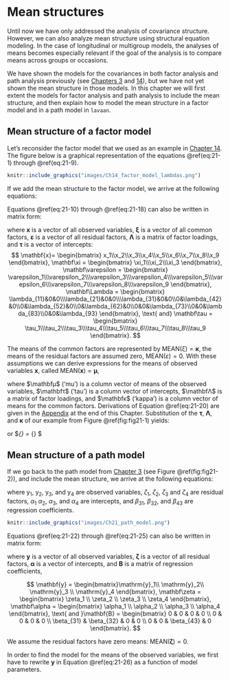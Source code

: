 # Mean structures {#ch21}

Until now we have only addressed the analysis of covariance structure. However, we can also analyze mean structure using structural equation modeling. In the case of longitudinal or multigroup models, the analyses of means becomes especially relevant if the goal of the analysis is to compare means across groups or occasions. 

We have shown the models for the covariances in both factor analysis and path analysis previously (see [Chapters 3](#ch3) and [14](#ch14)), but we have not yet shown the mean structure in those models. In this chapter we will first extent the models for factor analysis and path analysis to include the mean structure, and then explain how to model the mean structure in a factor model and in a path model in `lavaan`. 

## Mean structure of a factor model
Let’s reconsider the factor model that we used as an example in [Chapter 14](#ch14). The figure below is a graphical representation of the equations \@ref(eq:21-1) through \@ref(eq:21-9). 

```r

knitr::include_graphics("images/Ch14_factor_model_lambdas.png")
```

\begin{align}
\mathrm{x}_1 = \lambda_{11}\xi_1+\varepsilon_1, (\#eq:21-1) \\
\mathrm{x}_2 = \lambda_{21}\xi_1+\varepsilon_2, (\#eq:21-2) \\
\mathrm{x}_3 = \lambda_{31}\xi_1+\varepsilon_3, (\#eq:21-3) \\
\mathrm{x}_4 = \lambda_{42}\xi_2+\varepsilon_4, (\#eq:21-4) \\
\mathrm{x}_5 = \lambda_{52}\xi_2+\varepsilon_5, (\#eq:21-5) \\
\mathrm{x}_6 = \lambda_{62}\xi_2+\varepsilon_6, (\#eq:21-6) \\
\mathrm{x}_7 = \lambda_{73}\xi_3+\varepsilon_7, (\#eq:21-7) \\
\mathrm{x}_8 = \lambda_{83}\xi_3+\varepsilon_8, (\#eq:21-8) \\
\mathrm{x}_9 = \lambda_{93}\xi_3+\varepsilon_9, (\#eq:21-9) 
\end{align}

If we add the mean structure to the factor model, we arrive at the following equations:

\begin{align}
\mathrm{x}_1 = \tau_{1} + \lambda_{11}\xi_1+\varepsilon_1, (\#eq:21-10) \\
\mathrm{x}_2 = \tau_{2} + \lambda_{21}\xi_1+\varepsilon_2, (\#eq:21-11) \\
\mathrm{x}_3 = \tau_{3} + \lambda_{31}\xi_1+\varepsilon_3, (\#eq:21-12) \\
\mathrm{x}_4 = \tau_{4} + \lambda_{42}\xi_2+\varepsilon_4, (\#eq:21-13) \\
\mathrm{x}_5 = \tau_{5} + \lambda_{52}\xi_2+\varepsilon_5, (\#eq:21-14) \\
\mathrm{x}_6 = \tau_{6} + \lambda_{62}\xi_2+\varepsilon_6, (\#eq:21-15) \\
\mathrm{x}_7 = \tau_{7} + \lambda_{73}\xi_3+\varepsilon_7, (\#eq:21-16) \\
\mathrm{x}_8 = \tau_{8} + \lambda_{83}\xi_3+\varepsilon_8, (\#eq:21-17) \\
\mathrm{x}_9 = \tau_{9} + \lambda_{93}\xi_3+\varepsilon_9, (\#eq:21-18) 
\end{align}

Equations \@ref(eq:21-10) through \@ref(eq:21-18) can also be written in matrix form:

```{=tex}
\begin{equation}
\mathbf{x} = \mathbf\tau + \Lambda \mathbf\xi+\varepsilon,
(\#eq:21-19)
\end{equation}
```

where $\mathbf{x}$ is a vector of all observed variables, $\mathbf\xi$ is a vector of all common factors, $\mathbf\varepsilon$ is a vector of all residual factors, $\mathbf\Lambda$ is a matrix of factor loadings, and $\mathbf\tau$ is a vector of intercepts:
$$
\mathbf{x}=
\begin{bmatrix}
x_1\\x_2\\x_3\\x_4\\x_5\\x_6\\x_7\\x_8\\x_9
\end{bmatrix},
\mathbf\xi =
\begin{bmatrix}
\xi_1\\\xi_2\\\xi_3
\end{bmatrix},
\mathbf\varepsilon =
\begin{bmatrix}
\varepsilon_1\\\varepsilon_2\\\varepsilon_3\\\varepsilon_4\\\varepsilon_5\\\varepsilon_6\\\varepsilon_7\\\varepsilon_8\\\varepsilon_9
\end{bmatrix}, 
\mathbf\Lambda =
\begin{bmatrix}
\lambda_{11}&0&0\\\lambda_{21}&0&0\\\lambda_{31}&0&0\\0&\lambda_{42}&0\\0&\lambda_{52}&0\\0&\lambda_{62}&0\\0&0&\lambda_{73}\\0&0&\lambda_{83}\\0&0&\lambda_{93}
\end{bmatrix}, \text{ and} \mathbf\tau =
\begin{bmatrix}
\tau_1\\\tau_2\\\tau_3\\\tau_4\\\tau_5\\\tau_6\\\tau_7\\\tau_8\\\tau_9
\end{bmatrix}.
$$

The means of the common factors are represented by $\text{MEAN}(\xi) = \mathbf\kappa$, the means of the residual factors are assumed zero, $\text{MEAN}(\varepsilon) = 0$. With these assumptions we can derive expressions for the means of observed variables $\mathbf{x}$, called $\text{MEAN}(\mathbf{x}) = \mathbf{\mu}$,

```{=tex}
\begin{equation}
\mathbf\mu = \mathbf\tau + \mathbf\Lambda \mathbf\kappa 
(\#eq:21-20)
\end{equation}
```

where $\mathbfμ$ (‘mu’) is a column vector of means of the observed variables, $\mathbfτ$ (‘tau’) is a column vector of intercepts, $\mathbfΛ$ is a matrix of factor loadings, and $\mathbfκ$ (‘kappa’) is a column vector of means for the common factors. Derivations of Equation \@ref(eq:21-20) are given in the [Appendix](#appendix3) at the end of this Chapter. Substitution of the $\mathbf\tau$, $\mathbf\Lambda$, and $\mathbf\kappa$ of our example from Figure \@ref(fig:fig21-1) yields:
```{=tex}
\begin{equation}
\mathbf\mu = \begin{bmatrix}
\mu_1\\\mu_2\\\mu_3\\\mu_4\\\mu_5\\\mu_6\\\mu_7\\\mu_8\\\mu_9
\end{bmatrix} = \begin{bmatrix}
\tau_1 + \lambda_{11}\kappa_1\\
\tau_2 + \lambda_{21}\kappa_2\\
\tau_3 + \lambda_{31}\kappa_3\\
\tau_4 + \lambda_{41}\kappa_4\\
\tau_5 + \lambda_{51}\kappa_5\\
\tau_6 + \lambda_{61}\kappa_6\\
\tau_7 + \lambda_{71}\kappa_7\\
\tau_8 + \lambda_{81}\kappa_8\\
\tau_9 + \lambda_{91}\kappa_9
\end{bmatrix},
(\#eq:21-21)
\end{equation}
```

or $\mathbf\mu_{\text{population}} = \mathbf\mu_{\text{model}} $

## Mean structure of a path model
If we go back to the path model from [Chapter 3](#ch3) (see Figure \@ref(fig:fig21-2)), and include the mean structure, we arrive at the following equations: 

\begin{align}
\mathrm{y}_1 & = \alpha_1 + \zeta_1, (\#eq:21-22) \\
\mathrm{y}_2 & = \alpha_2 + \zeta_2 , (\#eq:21-23) \\
\mathrm{y}_3 & = \alpha_3 + \beta_{31}\mathrm{y}_1 + \beta_{32}\mathrm{y}_2 + \zeta_3 (\#eq:21-24) \\
\mathrm{y}_4 & = \alpha_4 + \beta_{43}\mathrm{y}_3 + \zeta_44 , (\#eq:21-25) \\
\end{align}

where $\mathrm{y}_1$, $\mathrm{y}_2$, $\mathrm{y}_3$, and $\mathrm{y}_4$ are observed variables, $\zeta_1$, $\zeta_2$, $\zeta_3$ and $\zeta_4$ are residual factors, $\alpha_1$ $\alpha_2$, $\alpha_3$, and $\alpha_4$ are intercepts, and $\beta_{31}$, $\beta_{32}$, and $\beta_{43}$ are regression coefficients.
```r

knitr::include_graphics("images/Ch21_path_model.png")
```

Equations \@ref(eq:21-22) through \@ref(eq:21-25) can also be written in matrix form:
```{=tex}
\begin{equation}
\mathbf{y} = \mathbf\alpha+\mathbf{B}\mathbf{y}+\mathbf\zeta
(\#eq:21-26)
\end{equation}
```

where $\mathbf{y}$ is a vector of all observed variables, $\mathbf\zeta$ is a vector of all residual factors, $\mathbf\alpha$ is a vector of intercepts, and $\mathbf{B}$ is a matrix of regression coefficients,

$$
\mathbf{y} = \begin{bmatrix}\mathrm{y}_1\\ \mathrm{y}_2\\ \mathrm{y}_3 \\ \mathrm{y}_4 
\end{bmatrix}, \mathbf\zeta = \begin{bmatrix} \zeta_1 \\ \zeta_2 \\ \zeta_3 \\ \zeta_4
\end{bmatrix}, \mathbf\alpha = \begin{bmatrix} \alpha_1 \\ \alpha_2 \\ \alpha_3 \\ \alpha_4
\end{bmatrix}, \text{ and }\mathbf{B} = \begin{bmatrix} 0 & 0 & 0 & 0 \\ 0 & 0 & 0 & 0 \\ \beta_{31} & \beta_{32} & 0 & 0 \\ 0 & 0 & \beta_{43} & 0
\end{bmatrix}.
$$

We assume the residual factors have zero means: $\text{MEAN}(\mathbf\zeta) = 0$.

In order to find the model for the means of the observed variables, we first have to rewrite $\mathbf{y}$ in Equation \@ref(eq:21-26) as a function of model parameters.

\begin{align}
\mathbf{y} &= \mathbf\alpha + \mathbf{B} \mathbf{y} + \mathbf\zeta \Leftrightarrow \\
\mathbf{y} &= (\mathbf{I} - \mathbf{B})^{-1} \mathbf\alpha + (\mathbf{I} - \mathbf{B})^{-1} \mathbf\zeta, (\#eq:21-27)
\end{align}




